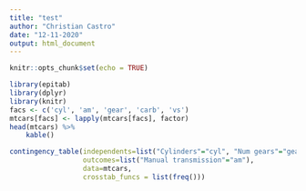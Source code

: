 ```yaml
---
title: "test"
author: "Christian Castro"
date: "12-11-2020"
output: html_document
---
```


```r
knitr::opts_chunk$set(echo = TRUE)
```

```r
library(epitab)
library(dplyr)
library(knitr)
facs <- c('cyl', 'am', 'gear', 'carb', 'vs')
mtcars[facs] <- lapply(mtcars[facs], factor)
head(mtcars) %>%
    kable()
```


```r
contingency_table(independents=list("Cylinders"="cyl", "Num gears"="gear"),
                  outcomes=list("Manual transmission"="am"),
                  data=mtcars,
                  crosstab_funcs = list(freq()))
```

